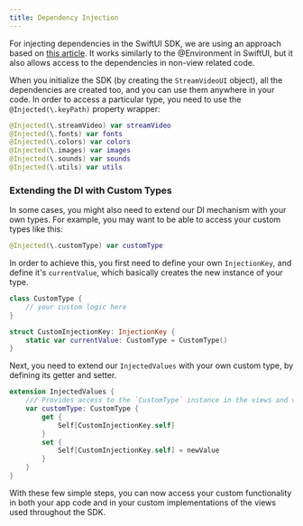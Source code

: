 ```yaml
---
title: Dependency Injection
---
```


For injecting dependencies in the SwiftUI SDK, we are using an approach based on [this article](https://www.avanderlee.com/swift/dependency-injection/). It works similarly to the @Environment in SwiftUI, but it also allows access to the dependencies in non-view related code.

When you initialize the SDK (by creating the `StreamVideoUI` object), all the dependencies are created too, and you can use them anywhere in your code. In order to access a particular type, you need to use the `@Injected(\.keyPath)` property wrapper:

```swift
@Injected(\.streamVideo) var streamVideo
@Injected(\.fonts) var fonts
@Injected(\.colors) var colors
@Injected(\.images) var images
@Injected(\.sounds) var sounds
@Injected(\.utils) var utils
```

### Extending the DI with Custom Types

In some cases, you might also need to extend our DI mechanism with your own types. For example, you may want to be able to access your custom types like this:

```swift
@Injected(\.customType) var customType
```

In order to achieve this, you first need to define your own `InjectionKey`, and define it's `currentValue`, which basically creates the new instance of your type.

```swift
class CustomType {
	// your custom logic here
}

struct CustomInjectionKey: InjectionKey {
    static var currentValue: CustomType = CustomType()
}
```

Next, you need to extend our `InjectedValues` with your own custom type, by defining its getter and setter.

```swift
extension InjectedValues {
    /// Provides access to the `CustomType` instance in the views and view models.
    var customType: CustomType {
        get {
            Self[CustomInjectionKey.self]
        }
        set {
            Self[CustomInjectionKey.self] = newValue
        }
    }
}
```

With these few simple steps, you can now access your custom functionality in both your app code and in your custom implementations of the views used throughout the SDK.
